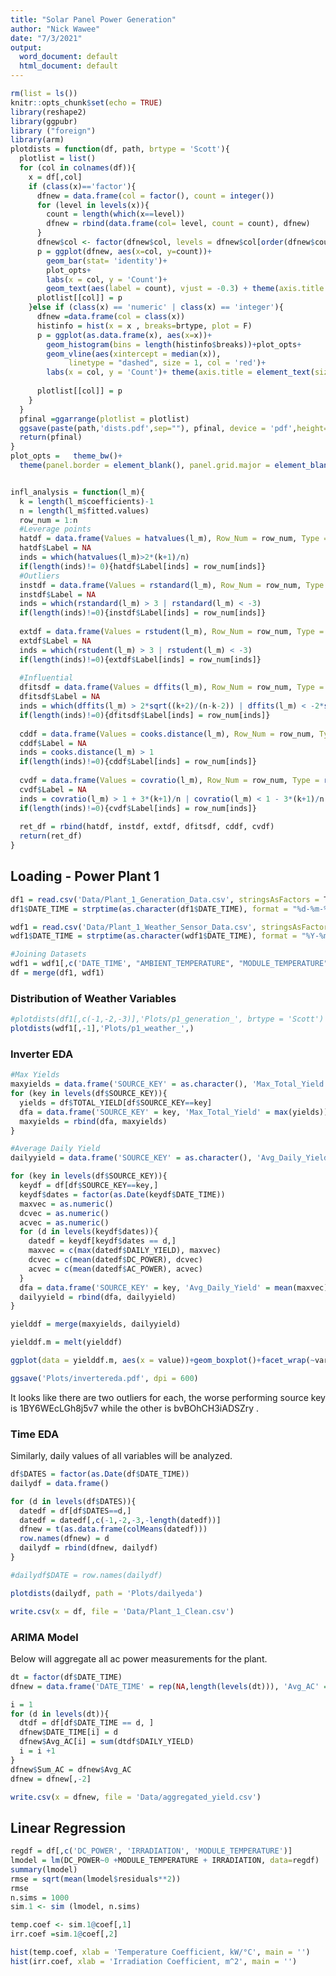 ```yaml
---
title: "Solar Panel Power Generation"
author: "Nick Wawee"
date: "7/3/2021"
output:
  word_document: default
  html_document: default
---
```


```r
rm(list = ls())
knitr::opts_chunk$set(echo = TRUE)
library(reshape2)
library(ggpubr)
library ("foreign")
library(arm)
plotdists = function(df, path, brtype = 'Scott'){
  plotlist = list()
  for (col in colnames(df)){
    x = df[,col]
    if (class(x)=='factor'){
      dfnew = data.frame(col = factor(), count = integer())
      for (level in levels(x)){
        count = length(which(x==level))
        dfnew = rbind(data.frame(col= level, count = count), dfnew)
      }
      dfnew$col <- factor(dfnew$col, levels = dfnew$col[order(dfnew$count)])
      p = ggplot(dfnew, aes(x=col, y=count))+
        geom_bar(stat= 'identity')+
        plot_opts+
        labs(x = col, y = 'Count')+
        geom_text(aes(label = count), vjust = -0.3) + theme(axis.title = element_text(size = 24))
      plotlist[[col]] = p
    }else if (class(x) == 'numeric' | class(x) == 'integer'){
      dfnew =data.frame(col = class(x))
      histinfo = hist(x = x , breaks=brtype, plot = F)
      p = ggplot(as.data.frame(x), aes(x=x))+
        geom_histogram(bins = length(histinfo$breaks))+plot_opts+
        geom_vline(aes(xintercept = median(x)), 
             linetype = "dashed", size = 1, col = 'red')+
        labs(x = col, y = 'Count')+ theme(axis.title = element_text(size = 24))
        
      plotlist[[col]] = p 
    }
  }
  pfinal =ggarrange(plotlist = plotlist)
  ggsave(paste(path,'dists.pdf',sep=""), pfinal, device = 'pdf',height=1.3*length(plotlist) , width=1.3*length(plotlist)*1.5, units="in", limitsize = FALSE, dpi=900)
  return(pfinal)
}
plot_opts =   theme_bw()+
  theme(panel.border = element_blank(), panel.grid.major = element_blank(), panel.grid.minor = element_blank(), axis.line = element_line(colour = "black") , axis.title.x = element_text(face='bold', size = 14), axis.title.y = element_text(face='bold', size = 14), plot.title = element_text(face='bold', size = 18, hjust=0.5))


infl_analysis = function(l_m){
  k = length(l_m$coefficients)-1
  n = length(l_m$fitted.values)
  row_num = 1:n
  #Leverage points
  hatdf = data.frame(Values = hatvalues(l_m), Row_Num = row_num, Type = rep('Hat Values', length(row_num)), Point_Type = rep('Leverage', length(row_num)), Bound1 = 2*(k+1)/n, Bound2 = 2*(k+1)/n)
  hatdf$Label = NA
  inds = which(hatvalues(l_m)>2*(k+1)/n)
  if(length(inds)!= 0){hatdf$Label[inds] = row_num[inds]}
  #Outliers
  instdf = data.frame(Values = rstandard(l_m), Row_Num = row_num, Type = rep('Internally Standardized Residuals', length(row_num)), Point_Type = rep('Outlier', length(row_num)), Bound1 = 3, Bound2 = -3)
  instdf$Label = NA
  inds = which(rstandard(l_m) > 3 | rstandard(l_m) < -3)
  if(length(inds)!=0){instdf$Label[inds] = row_num[inds]}
  
  extdf = data.frame(Values = rstudent(l_m), Row_Num = row_num, Type = rep('Externally Standardized Residuals', length(row_num)), Point_Type = rep('Outlier', length(row_num)), Bound1 = 3, Bound2 = -3)
  extdf$Label = NA
  inds = which(rstudent(l_m) > 3 | rstudent(l_m) < -3)
  if(length(inds)!=0){extdf$Label[inds] = row_num[inds]}
  
  #Influential
  dfitsdf = data.frame(Values = dffits(l_m), Row_Num = row_num, Type = rep('DEFFITS', length(row_num)),Point_Type = rep('Influential', length(row_num)), Bound1 = 2*sqrt((k+2)/(n-k-2)), Bound2 = -2*sqrt((k+2)/(n-k-2)))
  dfitsdf$Label = NA
  inds = which(dffits(l_m) > 2*sqrt((k+2)/(n-k-2)) | dffits(l_m) < -2*sqrt((k+2)/(n-k-2)))
  if(length(inds)!=0){dfitsdf$Label[inds] = row_num[inds]}
  
  cddf = data.frame(Values = cooks.distance(l_m), Row_Num = row_num, Type = rep("Cook's Distance", length(row_num)),Point_Type = rep('Influential', length(row_num)), Bound1 = 1, Bound2 = 1)
  cddf$Label = NA
  inds = cooks.distance(l_m) > 1
  if(length(inds)!=0){cddf$Label[inds] = row_num[inds]}
  
  cvdf = data.frame(Values = covratio(l_m), Row_Num = row_num, Type = rep("Covariance Ratio", length(row_num)),Point_Type = rep('Influential', length(row_num)), Bound1 = 1 + 3*(k+1)/n, Bound2 = 1 - 3*(k+1)/n)
  cvdf$Label = NA
  inds = covratio(l_m) > 1 + 3*(k+1)/n | covratio(l_m) < 1 - 3*(k+1)/n
  if(length(inds)!=0){cvdf$Label[inds] = row_num[inds]}
  
  ret_df = rbind(hatdf, instdf, extdf, dfitsdf, cddf, cvdf)
  return(ret_df)
}
```

## Loading - Power Plant 1

```r
df1 = read.csv('Data/Plant_1_Generation_Data.csv', stringsAsFactors = T)
df1$DATE_TIME = strptime(as.character(df1$DATE_TIME), format = "%d-%m-%Y %H:%M")#Converting to timestamp

wdf1 = read.csv('Data/Plant_1_Weather_Sensor_Data.csv', stringsAsFactors = T)
wdf1$DATE_TIME = strptime(as.character(wdf1$DATE_TIME), format = "%Y-%m-%d %H:%M:%S")#Conerting to timestamp

#Joining Datasets
wdf1 = wdf1[,c('DATE_TIME', "AMBIENT_TEMPERATURE", "MODULE_TEMPERATURE", "IRRADIATION" )]
df = merge(df1, wdf1)
```

### Distribution of Weather Variables

```r

#plotdists(df1[,c(-1,-2,-3)],'Plots/p1_generation_', brtype = 'Scott')
plotdists(wdf1[,-1],'Plots/p1_weather_',)
```

### Inverter EDA

```r

#Max Yields
maxyields = data.frame('SOURCE_KEY' = as.character(), 'Max_Total_Yield' = as.numeric())
for (key in levels(df$SOURCE_KEY)){
  yields = df$TOTAL_YIELD[df$SOURCE_KEY==key]
  dfa = data.frame('SOURCE_KEY' = key, 'Max_Total_Yield' = max(yields))
  maxyields = rbind(dfa, maxyields)
}

#Average Daily Yield
dailyyield = data.frame('SOURCE_KEY' = as.character(), 'Avg_Daily_Yield' = as.numeric(),'Avg_DC_Power' = as.numeric(), 'Avg_AC_Power' = as.numeric())

for (key in levels(df$SOURCE_KEY)){
  keydf = df[df$SOURCE_KEY==key,]
  keydf$dates = factor(as.Date(keydf$DATE_TIME))
  maxvec = as.numeric()
  dcvec = as.numeric()
  acvec = as.numeric()
  for (d in levels(keydf$dates)){
    datedf = keydf[keydf$dates == d,]
    maxvec = c(max(datedf$DAILY_YIELD), maxvec)
    dcvec = c(mean(datedf$DC_POWER), dcvec)
    acvec = c(mean(datedf$AC_POWER), acvec)
  }
  dfa = data.frame('SOURCE_KEY' = key, 'Avg_Daily_Yield' = mean(maxvec), 'Avg_DC_Power' = mean(dcvec), 'Avg_AC_Power' = mean(acvec) )
  dailyyield = rbind(dfa, dailyyield)
}

yielddf = merge(maxyields, dailyyield)

yielddf.m = melt(yielddf)

ggplot(data = yielddf.m, aes(x = value))+geom_boxplot()+facet_wrap(~variable, scales = 'free')+plot_opts+theme(axis.text.y = element_blank(), axis.ticks.y = element_blank(), axis.title.x = element_blank())

ggsave('Plots/invertereda.pdf', dpi = 600)
```
  
It looks like there are two outliers for each, the worse performing source key is 1BY6WEcLGh8j5v7 while the other is bvBOhCH3iADSZry .

### Time EDA

Similarly, daily values of all variables will be analyzed.

```r
df$DATES = factor(as.Date(df$DATE_TIME))
dailydf = data.frame()

for (d in levels(df$DATES)){
  datedf = df[df$DATES==d,]
  datedf = datedf[,c(-1,-2,-3,-length(datedf))]
  dfnew = t(as.data.frame(colMeans(datedf)))
  row.names(dfnew) = d
  dailydf = rbind(dfnew, dailydf)
}

#dailydf$DATE = row.names(dailydf)

plotdists(dailydf, path = 'Plots/dailyeda')
```

```r
write.csv(x = df, file = 'Data/Plant_1_Clean.csv')
```

### ARIMA Model

Below will aggregate all ac power measurements for the plant. 

```r
dt = factor(df$DATE_TIME)
dfnew = data.frame('DATE_TIME' = rep(NA,length(levels(dt))), 'Avg_AC' = rep(NA,length(levels(dt))))

i = 1
for (d in levels(dt)){
  dtdf = df[df$DATE_TIME == d, ]
  dfnew$DATE_TIME[i] = d
  dfnew$Avg_AC[i] = sum(dtdf$DAILY_YIELD)
  i = i +1
}
dfnew$Sum_AC = dfnew$Avg_AC
dfnew = dfnew[,-2]

```

```r
write.csv(x = dfnew, file = 'Data/aggregated_yield.csv')
```


## Linear Regression

```r

regdf = df[,c('DC_POWER', 'IRRADIATION', 'MODULE_TEMPERATURE')]
lmodel = lm(DC_POWER~0 +MODULE_TEMPERATURE + IRRADIATION, data=regdf)
summary(lmodel)
rmse = sqrt(mean(lmodel$residuals**2))
rmse
n.sims = 1000
sim.1 <- sim (lmodel, n.sims)

temp.coef <- sim.1@coef[,1]
irr.coef =sim.1@coef[,2]

hist(temp.coef, xlab = 'Temperature Coefficient, kW/°C', main = '')
hist(irr.coef, xlab = 'Irradiation Coefficient, m^2', main = '')
```





